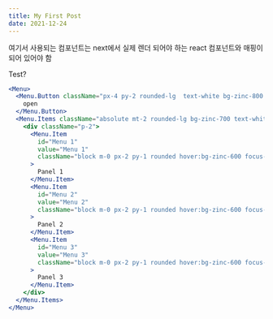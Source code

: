```yaml
---
title: My First Post
date: 2021-12-24
---
```


여기서 사용되는 컴포넌트는 next에서 실제 렌더 되어야 하는 react 컴포넌트와 매핑이 되어 있어야 함

<Test>Test?</Test>

```jsx filename=123.jsx something=false
<Menu>
  <Menu.Button className="px-4 py-2 rounded-lg  text-white bg-zinc-800 hover:bg-zinc-600 transition-colors duration-150">
    open
  </Menu.Button>
  <Menu.Items className="absolute mt-2 rounded-lg bg-zinc-700 text-white">
    <div className="p-2">
      <Menu.Item
        id="Menu 1"
        value="Menu 1"
        className="block m-0 px-2 py-1 rounded hover:bg-zinc-600 focus-visible:bg-zinc-600 focus:outline-none transition-colors duration-150"
      >
        Panel 1
      </Menu.Item>
      <Menu.Item
        id="Menu 2"
        value="Menu 2"
        className="block m-0 px-2 py-1 rounded hover:bg-zinc-600 focus-visible:bg-zinc-600 focus:outline-none transition-colors duration-150"
      >
        Panel 2
      </Menu.Item>
      <Menu.Item
        id="Menu 3"
        value="Menu 3"
        className="block m-0 px-2 py-1 rounded hover:bg-zinc-600 focus-visible:bg-zinc-600 focus:outline-none transition-colors duration-150"
      >
        Panel 3
      </Menu.Item>
    </div>
  </Menu.Items>
</Menu>
```


<SandPack code={App}></SandPack>
